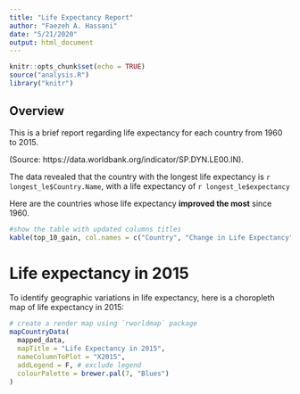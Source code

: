 ```yaml
---
title: "Life Expectancy Report"
author: "Faezeh A. Hassani"
date: "5/21/2020"
output: html_document
---
```

```r
knitr::opts_chunk$set(echo = TRUE)
source("analysis.R")
library("knitr")
```

## Overview
This is a brief report regarding life expectancy for each country from 1960 to 2015. 

(Source: https://data.worldbank.org/indicator/SP.DYN.LE00.IN). 

The data revealed that the country with the longest life expectancy is
`r longest_le$Country.Name`, with a life expectancy of `r longest_le$expectancy`

Here are the countries whose life expectancy **improved the most** since 1960.

```r
#show the table with updated columns titles
kable(top_10_gain, col.names = c("Country", "Change in Life Expectancy"))
```

# Life expectancy in 2015
To identify geographic variations in life expectancy, here is a choropleth map of life expectancy in 2015:

```r
# create a render map using `rworldmap` package
mapCountryData(
  mapped_data,
  mapTitle = "Life Expectancy in 2015",
  nameColumnToPlot = "X2015",
  addLegend = F, # exclude legend
  colourPalette = brewer.pal(7, "Blues")
)
```

